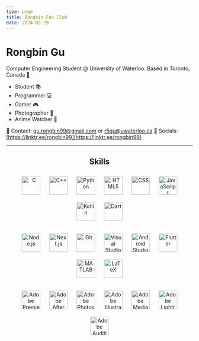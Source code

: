 ```yaml
---
type: page
title: Rongbin Fan Club
date: 2024-02-29
---
```


# Rongbin Gu

Computer Engineering Student @ University of Waterloo. Based in Toronto, Canada 🍁
- Student 📚
- Programmer 💻
- Gamer 🎮
- Photographer 📸
- Anime Watcher 🍿

📨 Contact: [gu.rongbin99@gmail.com](gu.rongbin99@gmail.com) or [r5gu@uwaterloo.ca](r5gu@uwaterloo.ca)
🔗 Socials: [https://linktr.ee/rongbin99](https://linktr.ee/rongbin99) 

---

<div>
  <h2 align="center">Skills</h2>
  <p align="center">
    <a href="https://en.cppreference.com/w/c/language" target="_blank"><img style="margin: 10px" src="https://github.com/Rongbin99/Rongbin99/blob/main/assets/C_Programming_Language.svg" alt="C" height="50" /></a>
    <a href="https://www.cplusplus.com/" target="_blank"><img style="margin: 10px" src="https://github.com/Rongbin99/Rongbin99/blob/main/assets/ISO_C%2B%2B_Logo.svg.png" alt="C++" height="50" /></a> 
    <a href="https://www.python.org/" target="_blank"><img style="margin: 10px" src="https://github.com/Rongbin99/Rongbin99/blob/main/assets/Python-logo-notext.svg.png" alt="Python" height="50" /></a>  
    <a href="https://en.wikipedia.org/wiki/HTML5" target="_blank"><img style="margin: 10px" src="https://github.com/Rongbin99/Rongbin99/blob/main/assets/HTML5_logo_and_wordmark.svg.png" alt="HTML5" height="50" /></a>
    <a href="https://en.wikipedia.org/wiki/CSS" target="_blank"><img style="margin: 10px" src="https://github.com/Rongbin99/Rongbin99/blob/main/assets/CSS.3.svg" alt="CSS" height="50" /></a>
    <a href="https://www.javascript.com/" target="_blank"><img style="margin: 10px" src="https://github.com/Rongbin99/Rongbin99/blob/main/assets/JavaScript-logo.png" alt="JavaScript" height="50" /></a>
    <a href="https://kotlinlang.org/" target="_blank"><img style="margin: 10px" src="https://github.com/Rongbin99/Rongbin99/blob/main/assets/kotlin-logo.png" alt="Kotlin" height="50" /></a>
    <a href="https://dart.dev/" target="_blank"><img style="margin: 10px" src="https://github.com/Rongbin99/Rongbin99/blob/main/assets/Dart-logo.png" alt="Dart" height="50" /></a>
  </p>

  <p align="center">
    <a href="https://nodejs.org/en" target="_blank"><img style="margin: 10px" src="https://github.com/Rongbin99/Rongbin99/blob/main/assets/Node.js_logo.svg" alt="Node.js" height="50" /></a>
    <a href="https://nextjs.org/" target="_blank"><img style="margin: 10px" src="https://github.com/Rongbin99/Rongbin99/blob/main/assets/next-js.svg" alt="Next.js" height="50" /></a>
    <a href="https://git-scm.com/" target="_blank"><img style="margin: 10px" src="https://github.com/Rongbin99/Rongbin99/blob/main/assets/Git-Icon-1788C.png" alt="Git" height="50" /></a>
    <a href="https://code.visualstudio.com/" target="_blank"><img style="margin: 10px" src="https://github.com/Rongbin99/Rongbin99/blob/main/assets/Visual_Studio_Code_1.35_icon.svg.webp" alt="Visual Studio Code" height="50" /></a>
    <a href="https://developer.android.com/studio" target="_blank"><img style="margin: 10px" src="https://github.com/Rongbin99/Rongbin99/blob/main/assets/icons8-android-studio.svg" alt="Android Studio" height="50" /></a>
    <a href="https://docs.flutter.dev/" target="_blank"><img style="margin: 10px" src="https://github.com/Rongbin99/Rongbin99/blob/main/assets/64d67700f8293a9dc827.svg" alt="Flutter" height="50" /></a>
    <a href="https://www.mathworks.com/products/matlab.html" target="_blank"><img style="margin: 10px" src="https://github.com/Rongbin99/Rongbin99/blob/main/assets/Matlab_Logo.png" alt="MATLAB" height="50" /></a>
    <a href="https://www.latex-project.org/" target="_blank"><img style="margin: 10px" src="https://github.com/Rongbin99/Rongbin99/blob/main/assets/latex.svg" alt="LaTeX" height="50" /></a>
  </p>

  <p align="center">
    <a href="https://www.adobe.com/ca/products/premiere.html" target="_blank"><img style="margin: 10px" src="https://github.com/Rongbin99/Rongbin99/blob/main/assets/adobe_premiere_pro_macos_bigsur_icon_189485.png" alt="Adobe Premiere Pro" height="50" /></a>
    <a href="https://www.adobe.com/ca/products/aftereffects.html" target="_blank"><img style="margin: 10px" src="https://github.com/Rongbin99/Rongbin99/blob/main/assets/adobe_after_effects_macos_bigsur_icon_190464.png" alt="Adobe After Effects" height="50" /></a>
    <a href="https://www.adobe.com/ca/products/photoshop.html" target="_blank"><img style="margin: 10px" src="https://github.com/Rongbin99/Rongbin99/blob/main/assets/adobe_photoshop_macos_bigsur_icon_190436.png" alt="Adobe Photoshop" height="50" /></a>
    <a href="https://www.adobe.com/ca/products/illustrator.html" target="_blank"><img style="margin: 10px" src="https://github.com/Rongbin99/Rongbin99/blob/main/assets/adobe_illustrator_macos_bigsur_icon_190447.png" alt="Adobe Illustrator" height="50" /></a>
    <a href="https://www.adobe.com/ca/products/media-encoder.html" target="_blank"><img style="margin: 10px" src="https://github.com/Rongbin99/Rongbin99/blob/main/assets/adobe_media_encoder_macos_bigsur_icon_190437.png" alt="Adobe Media Encoder" height="50" /></a>
    <a href="https://www.adobe.com/ca/products/photoshop-lightroom.html" target="_blank"><img style="margin: 10px" src="https://github.com/Rongbin99/Rongbin99/blob/main/assets/adobe_lightroom_macos_bigsur_icon_190441.png" alt="Adobe Lightroom" height="50" /></a>
    <a href="https://www.adobe.com/ca/products/audition.html" target="_blank"><img style="margin: 10px" src="https://github.com/Rongbin99/Rongbin99/blob/main/assets/adobe_audition_macos_bigsur_icon_190460.png" alt="Adobe Audition" height="50" /></a>
  </p>
</div>
